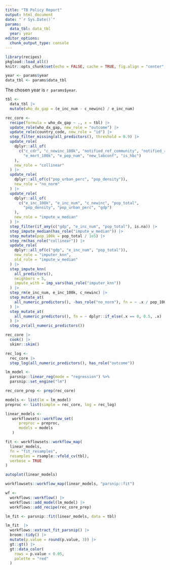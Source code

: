 ```yaml
---
title: "TB Policy Report"
output: html_document
date: "`r Sys.Date()`"
params:
  data_tbl: data_tbl
  year: year
editor_options: 
  chunk_output_type: console
---
```


```r
library(recipes)
pkgload::load_all()
knitr::opts_chunk$set(echo = FALSE, cache = TRUE, fig.align = "center", message = FALSE, warning = FALSE)
```


```r
year <- params$year
data_tbl <- params$data_tbl
```

The chosen year is `r params$year`.

```r
tbl <- 
  data_tbl |> 
  mutate(who_dx_gap = (e_inc_num - c_newinc) / e_inc_num) 
```


```r
rec_core <-
  recipe(formula = who_dx_gap ~ ., x = tbl) |>
  update_role(who_dx_gap, new_role = "outcome") |>
  update_role(country_code, new_role = "id") |>
  step_filter_missing(all_predictors(), threshold = 0.9) |> 
  update_role(
    dplyr::all_of(
      c("c_cdr", "c_newinc_100k", "notified_ref_community", "notified_ref",
        "e_mort_100k", "e_pop_num", "new_labconf", "is_hbc")
    ),  
    new_role = "collinear"
  ) |>
  update_role(
    dplyr::all_of(c("pop_urban_perc", "pop_density")), 
    new_role = "no_norm"
  ) |>
  update_role(
    dplyr::all_of(
      c("e_inc_100k", "e_inc_num", "c_newinc", "pop_total", 
        "pop_density", "pop_urban_perc", "gdp")
    ),  
    new_role = "impute_w_median"
  ) |>
  step_filter(if_any(c("gdp", "e_inc_num", "pop_total"), is.na)) |> 
  step_impute_median(has_role("impute_w_median")) |> 
  step_mutate(pop_100k = pop_total / 1e5) |> 
  step_rm(has_role("collinear")) |>
  update_role(
    dplyr::all_of(c("gdp", "e_inc_num", "pop_total")), 
    new_role = "imputer_knn",
    old_role = "impute_w_median"
  ) |> 
  step_impute_knn(
    all_predictors(),
    neighbors = 5,
    impute_with = imp_vars(has_role("imputer_knn"))
  ) |>
  step_rm(e_inc_num, e_inc_100k, c_newinc) |> 
  step_mutate_at(
    all_numeric_predictors(), -has_role("no_norm"), fn = ~ .x / pop_100k
  ) |>
  step_mutate_at(
    all_numeric_predictors(), fn = ~ dplyr::if_else(.x == 0, 0.5, .x)
  ) |> 
  step_zv(all_numeric_predictors()) 
```

```r
rec_core |> 
  cook() |> 
  skimr::skim()
```


```r
rec_log <- 
  rec_core |> 
  step_log(all_numeric_predictors(), has_role("outcome"))
```


```r
lm_model <-
  parsnip::linear_reg(mode = "regression") %>%
  parsnip::set_engine("lm")
```

```r
rec_core_prep <- prep(rec_core)
```

```r
models <- list(lm = lm_model)
preproc <- list(simple = rec_core, log = rec_log)
```


```r
linear_models <- 
   workflowsets::workflow_set(
      preproc = preproc,
      models = models
   )
```

```r
fit <- workflowsets::workflow_map(
  linear_models, 
  fn = "fit_resamples", 
  resamples = rsample::vfold_cv(tbl),
  verbose = TRUE
) 
```


```r
autoplot(linear_models)
```


```r
workflowsets::workflow_map(linear_models, "parsnip::fit")
```


```r
wf <-
  workflows::workflow() |>
  workflows::add_model(lm_model) |>
  workflows::add_recipe(rec_core_prep) 
```

```r
lm_fit <- parsnip::fit(linear_models, data = tbl)
```

```r
lm_fit  |>
  workflows::extract_fit_parsnip() |>
  broom::tidy() |> 
  mutate(p.value = round(p.value, 3)) |> 
  gt::gt() |> 
  gt::data_color(
    rows = p.value < 0.05,
    palette = "red"
  )
```



